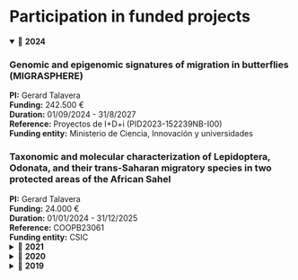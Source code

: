 <p>

<h1><b>Participation in funded projects</b></h1>

</p>

<details open>

<summary>📅 <b>2024</b></summary>

<p>

### Genomic and epigenomic signatures of migration in butterflies (MIGRASPHERE)

| **PI:** Gerard Talavera
| **Funding:** 242.500 €
| **Duration:** 01/09/2024 - 31/8/2027
| **Reference:** Proyectos de I+D+i (PID2023-152239NB-I00)
| **Funding entity:** Ministerio de Ciencia, Innovación y universidades

</p>

<p>

### Taxonomic and molecular characterization of Lepidoptera, Odonata, and their trans-Saharan migratory species in two protected areas of the African Sahel

| **PI:** Gerard Talavera 
| **Funding:** 24.000 € 
| **Duration:** 01/01/2024 - 31/12/2025 
| **Reference:** COOPB23061 
| **Funding entity:** CSIC

</details>

<details>

<summary>📅 <b>2021</b></summary>

<p>

### Water-ForCE - Water scenarios For Copernicus Exploitation

| **PI:** Tiit Kutser (University of Tartu - Estonia) - Lluís Pesquer (Subp. CREAF)
| **Duration:** 2021 - 2023
| **Reference:** H2020-LC-SPACE-24-EO-2020-101004186
| **Funding entity:** European Comission

</p>

<p>

### An interdisciplinary scheme to advance in the field of ecology and evolution of insect migration (LINKA20399)

| **PI:** Gerard Talavera
| **Funding:** 24.000 € 
| **Duration:** 2021 - 2023
| **Reference:** LINKA20399
| **Funding entity:** CSIC

</p>

<p>

### Behavioral and ecological genomics of insect migration (ENTOMIGROME)

| **PI:** Gerard Talavera
| **Funding:** 196.000 € 
| **Duration:** 1/09/2021 - 31/08/2024 
| **Reference:** Proyectos de I+D+i (PID2020-117739GA-I00)

</p>

</details>

<details>

<summary>📅 <b>2020</b></summary>

<p>

### EOTiST - Earth Observation Training in Science and Technology at the Space Research Centre of the Polish Academy of Sciences

| **PI:** Edyta Wozniak (CBK PAN) - Lluís Pesquer (Subp. CREAF) 
| **Duration:** 2020-2023 
| **Reference:** H2020-WIDESPREAD-2020-5 
| **Funding entity:** European Commission
| </p>

</details>

<details>

<summary>📅 <b>2019</b></summary>

<p>

### Phenotype-genotype associations for migratory behavior in insects: combining isotope geolocation and next-generation sequencing tools 

| **PI:** Clément Bataille Co-PI: Gerard Talavera 
| **Funding:** 250.000 \$ 
| **Duration:** 1/9/2019 - 31/8/2023 
| **Reference:** NFRE-2018-00738 Funding entity: New Frontiers in Research Fund – Exploration (Government of Canada)

</p>

</details>